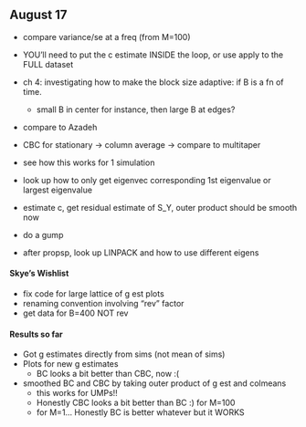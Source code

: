 ## August 17

* compare variance/se at a freq (from M=100)
* YOU'll need to put the c estimate INSIDE the loop, or use apply to the FULL dataset
* ch 4: investigating how to make the block size adaptive: if B is a fn of time.
    - small B in center for instance, then large B at edges?
* compare to Azadeh
* CBC for stationary -> column average -> compare to multitaper
* see how this works for 1 simulation
* look up how to only get eigenvec corresponding 1st eigenvalue or largest eigenvalue 
* estimate c, get residual estimate of S_Y, outer product should be smooth now
* do a gump

* after propsp, look up LINPACK and how to use different eigens 

#### Skye's Wishlist
* fix code for large lattice of g est plots
* renaming convention involving "rev" factor
* get data for B=400 NOT rev

#### Results so far

* Got g estimates directly from sims (not mean of sims)
* Plots for new g estimates
    - BC looks a bit better than CBC, now :(
* smoothed BC and CBC by taking outer product of g est and colmeans
    - this works for UMPs!!
    - Honestly CBC looks a bit better than BC :) for M=100
    - for M=1... Honestly BC is better whatever but it WORKS